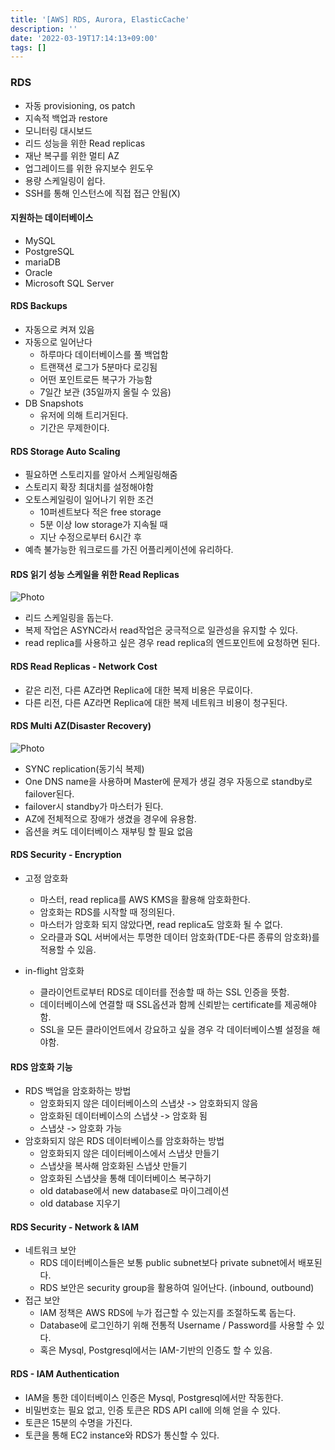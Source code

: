 ```yaml
---
title: '[AWS] RDS, Aurora, ElasticCache'
description: ''
date: '2022-03-19T17:14:13+09:00'
tags: []
---
```


### RDS
- 자동 provisioning, os patch
- 지속적 백업과 restore
- 모니터링 대시보드
- 리드 성능을 위한 Read replicas
- 재난 복구를 위한 멀티 AZ
- 업그레이드를 위한 유지보수 윈도우
- 용량 스케일링이 쉽다.
- SSH를 통해 인스턴스에 직접 접근 안됨(X)

#### 지원하는 데이터베이스
- MySQL
- PostgreSQL
- mariaDB
- Oracle
- Microsoft SQL Server

#### RDS Backups
- 자동으로 켜져 있음
- 자동으로 일어난다
    - 하루마다 데이터베이스를 풀 백업함
    - 트랜잭션 로그가 5분마다 로깅됨
    - 어떤 포인트로든 복구가 가능함
    - 7일간 보관 (35일까지 올릴 수 있음)
- DB Snapshots
    - 유저에 의해 트리거된다.
    - 기간은 무제한이다.

#### RDS Storage Auto Scaling
- 필요하면 스토리지를 알아서 스케일링해줌
- 스토리지 확장 최대치를 설정해야함
- 오토스케일링이 일어나기 위한 조건
    - 10퍼센트보다 적은 free storage
    - 5분 이상 low storage가 지속될 때
    - 지난 수정으로부터 6시간 후
- 예측 불가능한 워크로드를 가진 어플리케이션에 유리하다.

#### RDS 읽기 성능 스케일을 위한 Read Replicas

<Image
    src='https://seongwoon-blog.s3.ap-northeast-2.amazonaws.com/images/2022-03-20-readreplica.png'
    alt="Photo"
    width={300}
    height={200}
    priority
    className="next-image"
/>

- 리드 스케일링을 돕는다.
- 복제 작업은 ASYNC라서 read작업은 궁극적으로 일관성을 유지할 수 있다.
- read replica를 사용하고 싶은 경우 read replica의 엔드포인트에 요청하면 된다.

#### RDS Read Replicas - Network Cost
- 같은 리전, 다른 AZ라면 Replica에 대한 복제 비용은 무료이다.
- 다른 리전, 다른 AZ라면 Replica에 대한 복제 네트워크 비용이 청구된다.

#### RDS Multi AZ(Disaster Recovery)

<Image
    src='https://seongwoon-blog.s3.ap-northeast-2.amazonaws.com/images/2022-03-20-multiaz.png'
    alt="Photo"
    width={300}
    height={300}
    priority
    className="next-image"
/>

- SYNC replication(동기식 복제)
- One DNS name을 사용하며 Master에 문제가 생길 경우 자동으로 standby로 failover된다.
- failover시 standby가 마스터가 된다.
- AZ에 전체적으로 장애가 생겼을 경우에 유용함.
- 옵션을 켜도 데이터베이스 재부팅 할 필요 없음

#### RDS Security - Encryption
- 고정 암호화
    - 마스터, read replica를 AWS KMS을 활용해 암호화한다.
    - 암호화는 RDS를 시작할 때 정의된다.
    - 마스터가 암호화 되지 않았다면, read replica도 암호화 될 수 없다.
    - 오라클과 SQL 서버에서는 투명한 데이터 암호화(TDE-다른 종류의 암호화)를 적용할 수 있음.

- in-flight 암호화
    - 클라이언트로부터 RDS로 데이터를 전송할 때 하는 SSL 인증을 뜻함.
    - 데이터베이스에 연결할 때 SSL옵션과 함께 신뢰받는 certificate를 제공해야 함.
    - SSL을 모든 클라이언트에서 강요하고 싶을 경우 각 데이터베이스별 설정을 해야함.

#### RDS 암호화 기능
- RDS 백업을 암호화하는 방법
    - 암호화되지 않은 데이터베이스의 스냅샷 -> 암호화되지 않음
    - 암호화된 데이터베이스의 스냅샷 -> 암호화 됨
    - 스냅샷 -> 암호화 가능
- 암호화되지 않은 RDS 데이터베이스를 암호화하는 방법
    - 암호화되지 않은 데이터베이스에서 스냅샷 만들기
    - 스냅샷을 복사해 암호화된 스냅샷 만들기
    - 암호화된 스냅샷을 통해 데이터베이스 복구하기
    - old database에서 new database로 마이그레이션
    - old database 지우기

#### RDS Security - Network & IAM
- 네트워크 보안
    - RDS 데이터베이스들은 보통 public subnet보다 private subnet에서 배포된다.
    - RDS 보안은 security group을 활용하여 일어난다. (inbound, outbound)
- 접근 보안
    - IAM 정책은 AWS RDS에 누가 접근할 수 있는지를 조절하도록 돕는다.
    - Database에 로그인하기 위해 전통적 Username / Password를 사용할 수 있다.
    - 혹은 Mysql, Postgresql에서는 IAM-기반의 인증도 할 수 있음.

#### RDS - IAM Authentication
- IAM을 통한 데이터베이스 인증은 Mysql, Postgresql에서만 작동한다.
- 비밀번호는 필요 없고, 인증 토큰은 RDS API call에 의해 얻을 수 있다.
- 토큰은 15분의 수명을 가진다.
- 토큰을 통해 EC2 instance와 RDS가 통신할 수 있다.
